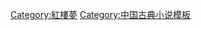 {{Navbox
| name = 红楼梦
| title = [[红楼梦|<span style=color:#FFF>红楼梦</span>]][[PJ:红楼梦|<span style=color:#FFF>专题</span>]]
| state = {{{state<includeonly>|autocollapse</includeonly>}}}
| tracking = <includeonly>no</includeonly>
| bodyclass = hlist
| titlestyle = background:#FF5252; color:#FFF
| groupstyle = background:#FFB6C1; text-align:center
| evenstyle = background:#FFF0F5
| image = [[File:Sun Wen Red Chamber 13.jpg|170px]]<br>[[File:Sun Wen Red Chamber 14.jpg|170px]]<br>[[File:Sun Wen Red Chamber 5.jpg|170px]]

| group1 = 作品相关
| list1 =
*[[曹雪芹]]
*[[江宁织造衙门|江宁织造]]
*[[和珅]]
*[[高鹗]]
*[[程伟元]]
*[[脂砚斋]]
*[[畸笏叟]]
*[[红学]]
*[[紅樓夢章回列表]]
*[[红楼梦人物列表]]
*[[红楼梦年谱]]
*[[红楼梦抄本列表]]
| group2 = 主要人物
| list2 = 
{{Navbox subgroup
| evenstyle = background:#FFF0F5
| group2 =
| list2 =
*[[賈寶玉]]
*[[贾政]]
*[[贾赦]]
*[[贾琏]]
*[[賈珍]]
*[[贾环]]
*[[薛蟠]]
*[[賈母]]
*[[王夫人 (紅樓夢)|王夫人]]
*[[薛姨妈]]
*[[尤氏 (红楼梦)|尤氏]]
*[[尤二姐]]
*[[尤三姐]]
*[[平儿]]
*[[赵姨娘]]
*[[鸳鸯 (红楼梦)|鸳鸯]]
*[[襲人]]
*[[晴雯]]
*[[香菱]]
*[[紫鵑]]
*[[麝月]]
*[[小红]]
*[[金钏]]
*[[龄官]]
*[[甄士隐]]
*[[贾雨村]]
*[[刘姥姥]]
*[[红楼梦人物列表|其他]]
| groupstyle = background:#FFD9E6
| group3 = [[金陵十二钗]]
| list3 = 
*[[林黛玉]]
*[[薛寶釵]]
*[[賈元春]]
*[[賈探春]]
*[[史湘雲]]
*[[妙玉]]
*[[賈迎春]]
*[[賈惜春]]
*[[王熙鳳]]
*[[賈巧姐]]
*[[李紈]]
*[[秦可卿]]
}}
| group3 = 紅學家
| list3= {{Navbox subgroup
| groupstyle = background:#FFD9E6; text-align:center
| evenstyle = background:#FFF0F5
| group2 = 旧索隐派
| list2=
*[[周春 (红学家)|周春]]
*[[赵烈文]]
*[[陈康棋]]
| group3 = 新索隐派
| list3=
*[[蔡元培]]
*[[寿鹏飞]]
*[[景梅九]]
| group4 = 考据派
| list4=
*[[胡适]]
*[[俞平伯]]
*[[周汝昌]]
*[[刘心武]]
*[[梁归智]]
| group5 = 西理中用派
| list5=
*[[王国维]]
*[[吴宓]]
*[[李辰东]]
*[[张天翼]]
*[[歐麗娟]]
| group6 = 社会派
| list6=
*[[王希廉]]
*[[苏曼殊]]
*[[陈蜕]]
*[[陈独秀]]
| group7 = 新社会派
| list7=
*[[冯其庸]]
*[[李希凡]]
*[[蓝翎]]
| group8 = 其他
| list8=
*[[蔡義江]]
}}
| group5 = 文艺作品
| list5 = 
*[[紅樓夢 (越劇)|越剧版本]]
*[[金玉良缘红楼梦|1977年电影]]
*[[红楼梦 (1987年电视剧)|1987年电视剧]]
*[[红楼梦 (1989年电影)|1989年电影]]
*[[紅樓夢 (1996年電視劇)|1996年电视剧]]
*[[红楼梦 (越剧电视剧)|2000年越剧电视剧]]
*[[红楼梦 (歌剧)|2009年歌剧]]
*[[红楼梦 (2010年电视剧)|2010年电视剧]]
*[[紅樓夢影視作品列表|其他影视作品]]
| group6 = 续书
| list6 = 
*[[后红楼梦]]
*[[红楼复梦]]
*[[新石頭記]]
*[[刘心武续红楼梦]]
| group7 = 其他
| list7 = 
*[[大观园]]
*[[葬花詞]]
*[[芙蓉女兒誄]]
*[[中国红楼梦学会|中国红学会]]
*[[花塘村|紅樓夢村]]
*[[紅樓夢魘]]
}}<noinclude>
{{collapsible option}}
[[Category:紅樓夢]]
[[Category:中国古典小说模板]]
</noinclude>